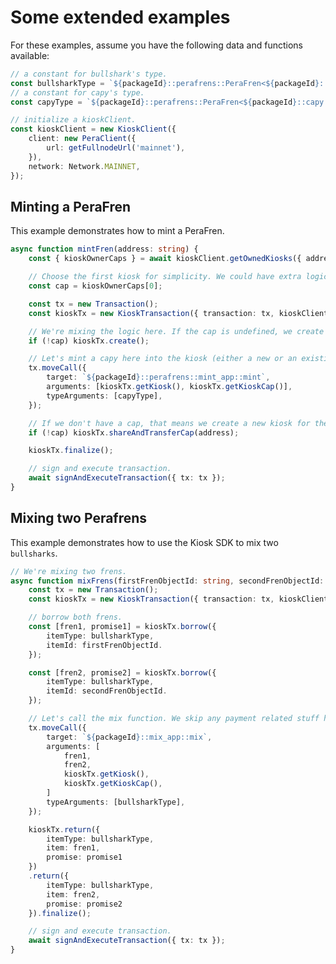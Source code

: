 # Some extended examples

For these examples, assume you have the following data and functions available:

```typescript
// a constant for bullshark's type.
const bullsharkType = `${packageId}::perafrens::PeraFren<${packageId}::bullshark::Bullshark>`;
// a constant for capy's type.
const capyType = `${packageId}::perafrens::PeraFren<${packageId}::capy::Capy>`;

// initialize a kioskClient.
const kioskClient = new KioskClient({
	client: new PeraClient({
		url: getFullnodeUrl('mainnet'),
	}),
	network: Network.MAINNET,
});
```

## Minting a PeraFren

This example demonstrates how to mint a PeraFren.

```typescript
async function mintFren(address: string) {
	const { kioskOwnerCaps } = await kioskClient.getOwnedKiosks({ address });

	// Choose the first kiosk for simplicity. We could have extra logic here (e.g. let the user choose, pick a personal one, etc).
	const cap = kioskOwnerCaps[0];

	const tx = new Transaction();
	const kioskTx = new KioskTransaction({ transaction: tx, kioskClient, cap });

	// We're mixing the logic here. If the cap is undefined, we create a new kiosk.
	if (!cap) kioskTx.create();

	// Let's mint a capy here into the kiosk (either a new or an existing one).
	tx.moveCall({
		target: `${packageId}::perafrens::mint_app::mint`,
		arguments: [kioskTx.getKiosk(), kioskTx.getKioskCap()],
		typeArguments: [capyType],
	});

	// If we don't have a cap, that means we create a new kiosk for the user in this flow.
	if (!cap) kioskTx.shareAndTransferCap(address);

	kioskTx.finalize();

	// sign and execute transaction.
	await signAndExecuteTransaction({ tx: tx });
}
```

## Mixing two Perafrens

This example demonstrates how to use the Kiosk SDK to mix two `bullsharks`.

```typescript
// We're mixing two frens.
async function mixFrens(firstFrenObjectId: string, secondFrenObjectId: string, cap: KioskOwnerCap) {
    const tx = new Transaction();
    const kioskTx = new KioskTransaction({ transaction: tx, kioskClient, cap });

    // borrow both frens.
    const [fren1, promise1] = kioskTx.borrow({
        itemType: bullsharkType,
        itemId: firstFrenObjectId.
    });

    const [fren2, promise2] = kioskTx.borrow({
        itemType: bullsharkType,
        itemId: secondFrenObjectId.
    });

    // Let's call the mix function. We skip any payment related stuff here.
    tx.moveCall({
        target: `${packageId}::mix_app::mix`,
        arguments: [
            fren1,
            fren2,
            kioskTx.getKiosk(),
            kioskTx.getKioskCap(),
        ]
        typeArguments: [bullsharkType],
    });

    kioskTx.return({
        itemType: bullsharkType,
        item: fren1,
        promise: promise1
    })
    .return({
        itemType: bullsharkType,
        item: fren2,
        promise: promise2
    }).finalize();

    // sign and execute transaction.
    await signAndExecuteTransaction({ tx: tx });
}
```
